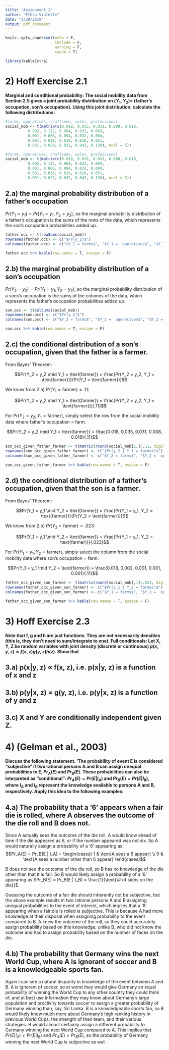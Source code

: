 ```yaml
---
title: "Assignment 1"
author: "Ethan Violette"
date: "1/29/2019"
output: pdf_document
---
```


```r
knitr::opts_chunk$set(echo = F,
                      include = F,
                      warning = F,
                      cache = T)

library(kableExtra)
```

# 2)  Hoff Exercise 2.1
**Marginal and conditional probability: The social mobility data from Section 2.5 gives a joint probability distribution on $(Y_1, Y_2)$= (father’s occupation, son’s occupation). Using this joint distribution, calculate the following distributions: **

```r
#farms, operatives, craftsmen, sales, professional
social_mob <- t(matrix(c(0.018, 0.035, 0.031, 0.008, 0.018, 
          0.002, 0.112, 0.064, 0.032, 0.069,
          0.001, 0.066, 0.094, 0.032, 0.084,
          0.001, 0.018, 0.019, 0.010, 0.051,
          0.001, 0.029, 0.032, 0.043, 0.130), ncol = 5))
```


```r
#farms, operatives, craftsmen, sales, professional
social_mob <- t(matrix(c(0.018, 0.035, 0.031, 0.008, 0.018, 
          0.002, 0.112, 0.064, 0.032, 0.069,
          0.001, 0.066, 0.094, 0.032, 0.084,
          0.001, 0.018, 0.019, 0.010, 0.051,
          0.001, 0.029, 0.032, 0.043, 0.130), ncol = 5))
```


## 2.a)  the marginal probability distribution of a father’s occupation

$Pr(Y_1 = y_1) = Pr(Y_1 = y_1, Y_2 = y_2)$, so the marginal probability distribution of a father’s occupation is the sums of the rows of the data, which represents the son's occupation probabilities added up.

```r
father.occ <- t(rowSums(social_mob))
rownames(father.occ) <- c("$Pr(y_1)$")
colnames(father.occ) <- c("$Y_1 = farms$", "$Y_1 =  operatives$", "$Y_1 = craftsmen$", "$Y_1 = sales$", "$Y_1 = professional$")

father.occ %>% kable(row.names = T, escape = F)
```


## 2.b)  the marginal probability distribution of a son’s occupation

$Pr(Y_2 = y_2) = Pr(Y_1 = y_1, Y_2 = y_2)$, so the marginal probability distribution of a sons’s occupation is the sums of the columns of the data, which represents the father's occupation probabilities added up.

```r
son.occ <- t(colSums(social_mob))
rownames(son.occ) <- c("$Pr(y_2)$")
colnames(son.occ) <- c("$Y_2 = farms$", "$Y_2 =  operatives$", "$Y_2 = craftsmen$", "$Y_2 = sales$", "$Y_2 = professional$")

son.occ %>% kable(row.names = T, escape = F)
```


## 2.c)  the conditional distribution of a son’s occupation, given that the father is a farmer.

From Bayes' Theorem:

$$Pr(Y_2 = y_2 \mid Y_1 = \text{farmer}) = \frac{Pr(Y_2 = y_2, Y_1 = \text{farmer})}{Pr(Y_1 = \text{farmer})}$$

We know from 2.a) $Pr(Y_1 = \text{farmer}) = .11$:

$$Pr(Y_2 = y_2 \mid Y_1 = \text{farmer}) = \frac{Pr(Y_2 = y_2, Y_1 = \text{farmer})}{.11}$$

For $Pr(Y_2 = y_2, Y_1 = \text{farmer})$, simply select the row from the social mobility data where father's occupation = farm.

$$Pr(Y_2 = y_2 \mid Y_1 = \text{farmer}) = \frac{0.018, 0.035, 0.031, 0.008, 0.018}{.11}$$

```r
son_occ_given_father_farmer <- t(matrix(round(social_mob[1,]/.11, digits = 3)))
rownames(son_occ_given_father_farmer) <- c("$Pr(y_2 | Y_1 = farmer)$")
colnames(son_occ_given_father_farmer) <- c("$Y_2 = farms$", "$Y_2 =  operatives$", "$Y_2 = craftsmen$", "$Y_2 = sales$", "$Y_2 = professional$")

son_occ_given_father_farmer %>% kable(row.names = T, escape = F)
```


## 2.d)  the conditional distribution of a father’s occupation, given that the son is a farmer. 

From Bayes' Theorem:

$$Pr(Y_1 = y_1 \mid Y_2 = \text{farmer}) = \frac{Pr(Y_1 = y_1, Y_2 = \text{farmer})}{Pr(Y_2 = \text{farmer})}$$

We know from 2.b) $Pr(Y_2 = \text{farmer}) = .023$:

$$Pr(Y_1 = y_1 \mid Y_2 = \text{farmer}) = \frac{Pr(Y_1 = y_1, Y_2 = \text{farmer})}{.023}$$

For $Pr(Y_1 = y_1, Y_2 = \text{farmer})$, simply select the column from the social mobility data where son's occupation = farm.

$$Pr(Y_1 = y_1 \mid Y_2 = \text{farmer}) = \frac{0.018, 0.002, 0.001, 0.001, 0.001}{.11}$$


```r
father_occ_given_son_farmer <- t(matrix(round(social_mob[,1]/.023, digits = 3)))
rownames(father_occ_given_son_farmer) <- c("$Pr(y_1 | Y_2 = farmer)$")
colnames(father_occ_given_son_farmer) <- c("$Y_1 = farms$", "$Y_1 =  operatives$", "$Y_1 = craftsmen$", "$Y_1 = sales$", "$Y_1 = professional$")

father_occ_given_son_farmer %>% kable(row.names = T, escape = F)
```


# 3)  Hoff Exercise 2.3
**Note that f, g and h are just functions. They are not necessarily densities (this is, they don’t need to sum/integrate to one). Full conditionals: Let X, Y, Z be random variables with joint density (discrete or continuous) $p(x, y, z) \propto f(x,z) g(y, z) h(z)$. Show that **

## 3.a)  p(x|y, z) $\propto$ f(x, z), i.e. p(x|y, z) is a function of x and z

\begin{align*}
p(x \mid y, z) &= \frac{p(x, y, z)}{p(y, z)} \\
&= \frac{p(x, y, z)}{\int p(x, y, z) \; dx} \\
&\propto \frac{f(x, z) g(y, z) h(z)}{\int f(x, z) g(y, z) h(z) \; dx} \\
&\propto \frac{f(x, z) g(y, z) h(z)}{g(y, z) h(z) \int f(x, z) \; dx} \\
&\propto \frac{f(x, z)}{\int f(x, z) \; dx}
\end{align*}

## 3.b)  p(y|x, z) $\propto$ g(y, z), i.e. p(y|x, z) is a function of y and z

\begin{align*}
p(y \mid x, z) &= \frac{p(x, y, z)}{p(x, z)} \\
&\propto \frac{f(x, z) g(y, z) h(z)}{\int p(x, y, z) \; dy} \\
&\propto \frac{f(x, z) g(y, z) h(z)}{\int f(x, z) g(y, z) h(z) \; dy} \\
&\propto \frac{f(x, z) g(y, z) h(z)}{f(x, z) h(z) \int g(y, z) \; dy} \\
&\propto \frac{g(y, z)}{\int g(y, z) \; dy}
\end{align*}

## 3.c)  X and Y are conditionally independent given Z.

\begin{align*}
p(x \mid z) &= \frac{p(x, z)}{p(z)} \\
&\propto \frac{\int p(x, y, z) \; dy}{\int \int p(x, y, z) \; dy \; dx} \\
&\propto \frac{\int f(x, z) g(y, z) h(z) \; dy}{\int \int f(x, z) g(y, z) h(z) \; dy \; dx} \\
&\propto \frac{f(x, z) h(z) \int g(y, z) \; dy}{h(z) \left( \int g(y, z) \; dy \right) \left( \int f(x, z) \; dx \right)} \\
&\propto \frac{f(x, z)}{\int f(x, z) \; dx} \\
&\propto p(x \mid y, z)
\end{align*}

# 4)  (Gelman et al., 2003) 
**Discuss the following statement. ‘The probability of event E is considered “subjective” if two rational persons A and B can assign unequal probabilities to E, $Pr_A(E)$ and $Pr_B(E)$.
These probabilities can also be interpreted as “conditional”: $Pr_A(E)= Pr(E|I_A)$ and $Pr_B(E)= Pr(E|I_B)$, where $I_A$ and $I_B$ represent the knowledge available to persons A and B, respectively. Apply this idea to the following examples:**

## 4.a)  The probability that a ‘6’ appears when a fair die is rolled, where A observes the outcome of the die roll and B does not.

Since A actually sees the outcome of the die roll, A would know ahead of time if the die appeared as 6, or if the number appeared was not six. So A would naturally assign a probability of a '6' appearing as $$Pr_A(E) = Pr_B(E | I_A) = 
\begin{cases} 
      1 & \text{A sees a 6 appear} \\
      0 & \text{A sees a number other than 6 appear} 
   \end{cases}$$

B does not see the outcome of the die roll, so B has no knowledge of the die other than that it is fair. So B would likely assign a probability of a '6' appearing as $Pr_B(E) = Pr_B(E | I_B) = \frac{1}{\text{\# of sides on the die}}$.

Guessing the outcome of a fair die should inherently not be subjective, but the above example results in two rational persons A and B assigning unequal probabilities to the event of interest, which implies that a ‘6’ appearing when a fair die is rolled is subjective. This is because A had more knowledge at their disposal when assigning probability to the event compared to B. A knew the outcome of the roll, so they could accurately assign probability based on this knowledge; unlike B, who did not know the outcome and had to assign probability based on the number of faces on the die. 

## 4.b)  The probability that Germany wins the next World Cup, where A is ignorant of soccer and B is a knowledgeable sports fan.

Again I can see a natural disparity in knowledge of the event between A and B. A is ignorant of soccer, so at worst they would give Germany an equal probability of winning the World Cup to any other country they could think of, and at best use information they may know about Germany's large population and proclivity towards soccer to assign a greater probability of Germany winning than, say, Sri Lanka. B is a knowledgeable sports fan, so B would likely know much more about Germany's high ranking history in previous World Cups, the strength of their team, and their various strategies. B would almost certainly assign a different probability to Germany winning the next World Cup compared to A. This implies that $Pr(E|I_A) \neq Pr(E|I_B)$ and $Pr_A(E) \neq Pr_B(E)$, so the probability of Germany winning the next World Cup is subjective as well.